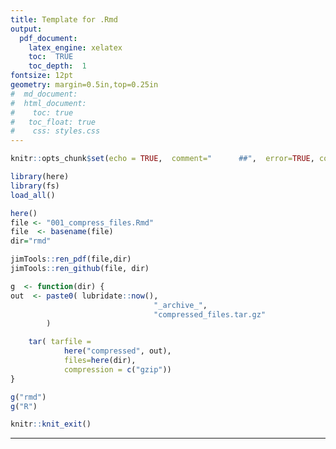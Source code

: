 ```yaml
---
title: Template for .Rmd
output: 
  pdf_document:
    latex_engine: xelatex
    toc:  TRUE
    toc_depth:  1
fontsize: 12pt
geometry: margin=0.5in,top=0.25in
#  md_document:
#  html_document:
#    toc: true
#  	toc_float: true
#    css: styles.css
---
```


```r
knitr::opts_chunk$set(echo = TRUE,  comment="      ##",  error=TRUE, collapse=TRUE)
```
```r
library(here)
library(fs)
load_all()
```

```r
here()
file <- "001_compress_files.Rmd"
file  <- basename(file)
dir="rmd"

jimTools::ren_pdf(file,dir)
jimTools::ren_github(file, dir)
```


```r
g  <- function(dir) {
out  <- paste0( lubridate::now(), 
								"_archive_",
								"compressed_files.tar.gz"
		)

	tar( tarfile =
			here("compressed", out),
			files=here(dir),  
			compression = c("gzip"))
}

g("rmd")
g("R")
```



```r
knitr::knit_exit()
```

***






